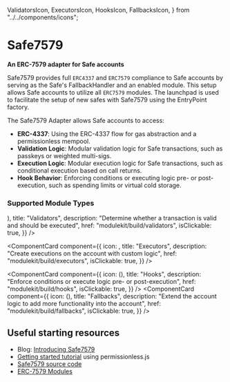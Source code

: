   ValidatorsIcon,
  ExecutorsIcon,
  HooksIcon,
  FallbacksIcon,
} from "../../components/icons";

# Safe7579

**An ERC-7579 adapter for Safe accounts**

Safe7579 provides full `ERC4337` and `ERC7579` compliance to Safe accounts by serving as the Safe's FallbackHandler and an enabled module. This setup allows Safe accounts to utilize all `ERC7579` modules. The launchpad is used to facilitate the setup of new safes with Safe7579 using the EntryPoint factory.

The Safe7579 Adapter allows Safe accounts to access:

- **ERC-4337**: Using the ERC-4337 flow for gas abstraction and a permissionless mempool.
- **Validation Logic**: Modular validation logic for Safe transactions, such as passkeys or weighted multi-sigs.
- **Execution Logic**: Modular execution logic for Safe transactions, such as conditional execution based on call returns.
- **Hook Behavior**: Enforcing conditions or executing logic pre- or post-execution, such as spending limits or virtual cold storage.

### Supported Module Types

<Cards className="gap-x-[15px]">
<ComponentCard
  component={{
    icon: (<ValidatorsIcon width={48} height={48}/>),
    title: "Validators",
    description:
      "Determine whether a transaction is valid and should be executed",
      href: "modulekit/build/validators",
      isClickable: true,
  }}
/>

<ComponentCard
  component={{
    icon: <ExecutorsIcon width={48} height={48} />,
    title: "Executors",
    description: "Create executions on the account with custom logic",
    href: "modulekit/build/executors",
    isClickable: true,
  }}
/>

<ComponentCard
  component={{
    icon: (<HooksIcon width={48} height={48}/>),
    title: "Hooks",
    description:
      "Enforce conditions or execute logic pre- or post-execution",
      href: "modulekit/build/hooks",
      isClickable: true,
  }}
/>
<ComponentCard
  component={{
    icon: (<FallbacksIcon width={48} height={48}/>),
    title: "Fallbacks",
    description:
      "Extend the account logic to add more functionality into the account",
      href: "modulekit/build/fallbacks",
      isClickable: true,
  }}
/>
</Cards>

## Useful starting resources

- Blog: [Introducing Safe7579](https://blog.rhinestone.wtf/introducing-safe7579-cf390b630d28)
- [Getting started tutorial](/module-sdk/tutorial-1) using permissionless.js
- [Safe7579 source code](https://github.com/rhinestonewtf/safe7579)
- [ERC-7579 Modules](https://erc7579.com/modules)
